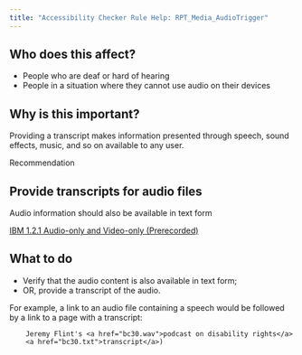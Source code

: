 ```yaml
---
title: "Accessibility Checker Rule Help: RPT_Media_AudioTrigger"
---
```


<div className="toolHelp">
<Row>
<Column colLg={5} colMd={3} colSm={4} className="toolLeft">

## Who does this affect?

 * People who are deaf or hard of hearing
 * People in a situation where they cannot use audio on their devices

## Why is this important?

Providing a transcript makes information presented through speech, sound effects, music, and so on available to any user.

</Column>
<Column colLg={11} colMd={5} colSm={4} className="toolMain">

<div className="level-violation">
Recommendation
</div>

## Provide transcripts for audio files
Audio information should also be available in text form

[IBM 1.2.1 Audio-only and Video-only (Prerecorded)](http://www.ibm.com/able/guidelines/ci162/audio_and_video.html)

<div id="elementLocation">
</div>

## What to do

 * Verify that the audio content is also available in text form;
 * OR, provide a transcript of the audio.

For example, a link to an audio file containing a speech would be followed by a link to a page with a transcript:

```
    Jeremy Flint's <a href="bc30.wav">podcast on disability rights</a>
    <a href="bc30.txt">transcript</a>)
```

</Column>
</Row>
</div>
